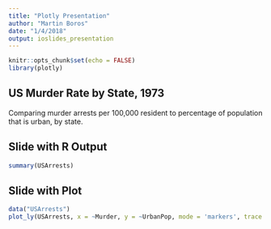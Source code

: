 ```yaml
---
title: "Plotly Presentation"
author: "Martin Boros"
date: "1/4/2018"
output: ioslides_presentation
---
```


```r
knitr::opts_chunk$set(echo = FALSE)
library(plotly)
```

## US Murder Rate by State, 1973

Comparing murder arrests per 100,000 resident to percentage of population that is urban, by state.

## Slide with R Output

```r
summary(USArrests)
```

## Slide with Plot

```r
data("USArrests")
plot_ly(USArrests, x = ~Murder, y = ~UrbanPop, mode = 'markers', trace = 'scatter', color = row.names(USArrests))
```

